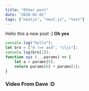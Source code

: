 ```yaml
---
title: "Other post"
date: "2020-02-02"
tags: ["nextjs", "next.js", "test"]
---
```


Hello this a new post :]
**Oh yes**

```jsx
console.log("hello");
let bro = ["4 !== asd", "cljs"];
console.log(bro[1]);
function xyz (...params) => {
	let a = params[0];
	return params[0] + params[1];
}
```

### Video From Dave :D

<!-- <Video id="843nec-IvW0"></Video> -->
